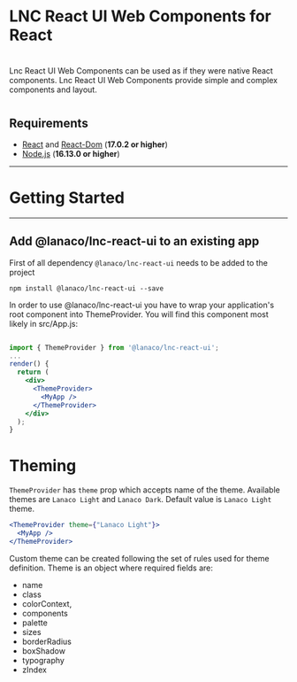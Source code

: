 
<Meta title="Intro" />

# LNC React UI Web Components for React

#

Lnc React UI Web Components can be used as if they were native React components.
Lnc React UI Web Components provide simple and complex components and layout.

<Story name="Intro">
  <div></div>
</Story>

#

## Requirements

- [React](https://www.npmjs.com/package/react) and [React-Dom](https://www.npmjs.com/package/react-dom) (**17.0.2 or higher**)
- [Node.js](https://nodejs.org/en/) (**16.13.0 or higher**)

---

# Getting Started

---

## Add @lanaco/lnc-react-ui to an existing app

First of all dependency `@lanaco/lnc-react-ui` needs to be added to the project

```
npm install @lanaco/lnc-react-ui --save
```

In order to use @lanaco/lnc-react-ui you have to wrap your application's root component into ThemeProvider.
You will find this component most likely in src/App.js:

```jsx

import { ThemeProvider } from '@lanaco/lnc-react-ui';
...
render() {
  return (
    <div>
      <ThemeProvider>
        <MyApp />
      </ThemeProvider>
    </div>
  );
}
```

# Theming

`ThemeProvider` has `theme` prop which accepts name of the theme. Available themes are `Lanaco Light` and `Lanaco Dark`.
Default value is `Lanaco Light` theme.

```jsx
<ThemeProvider theme={"Lanaco Light"}>
  <MyApp />
</ThemeProvider>
```

Custom theme can be created following the set of rules used for theme definition. 
Theme is an object where required fields are:
* name
* class
* colorContext,
* components
* palette
* sizes
* borderRadius
* boxShadow
* typography
* zIndex